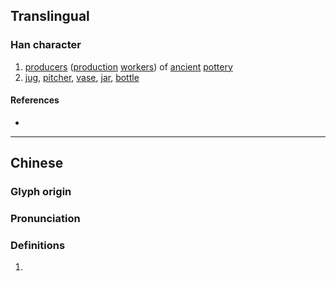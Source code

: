 {{character info}}
==Translingual==

===Han character===
{{Han char|rn=98|rad=瓦|as=04|sn=9|four=01217|canj=YSMVN|ids=⿰方瓦}}

# [[producer]]s ([[production]] [[worker]]s) of [[ancient]] [[pottery]]
# [[jug]], [[pitcher]], [[vase]], [[jar]], [[bottle]]

====References====
* {{Han ref|kx=0748.150|dkj=21457|dj=1157.020|hdz=21423.020|uh=74EC|ud=29932|bh=CFD7|bd=53207}}

----

==Chinese==
{{zh-forms}}

===Glyph origin===
{{Han etym}}

===Pronunciation===
{{zh-pron
|m=fǎng
|c=fong2
|mn=
|mc=y
|oc=y
|cat=
}}

===Definitions===
{{zh-hanzi}}

# {{rfdef|zh}}